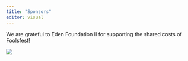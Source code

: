 ```yaml
---
title: "Sponsors"
editor: visual
---
```


We are grateful to Eden Foundation II for supporting the shared costs of Foolsfest!

![][1]

  [1]: img/Eden_foundation_logo.png